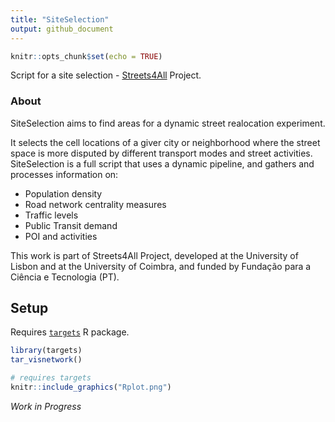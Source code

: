 ```yaml
---
title: "SiteSelection"
output: github_document
---
```


```r
knitr::opts_chunk$set(echo = TRUE)
```

Script for a site selection - [Streets4All](https://streets4all.pt/) Project.


### About

SiteSelection aims to find areas for a dynamic street realocation experiment.

It selects the cell locations of a giver city or neighborhood where the street space is more disputed by different transport modes and street activities. 
SiteSelection is a full script that uses a dynamic pipeline, and gathers and processes information on:

* Population density
* Road network centrality measures
* Traffic levels
* Public Transit demand
* POI and activities

This work is part of Streets4All Project, developed at the University of Lisbon and at the University of Coimbra, and funded by Fundação para a Ciência e Tecnologia (PT).

## Setup

Requires [`targets`](https://books.ropensci.org/targets/) R package.

```r
library(targets)
tar_visnetwork()
```
```r
# requires targets
knitr::include_graphics("Rplot.png")
```


_Work in Progress_
